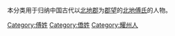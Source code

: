 {{Catnav|頁面分類|历史|歷史學|系譜學|漢族姓氏|傅姓}}
{{Catnav|頁面分類|人文學科|歷史學|系譜學|漢族姓氏|傅姓}}
{{Catnav|頁面分類|人类学|文化人类学|家世與傳承|系譜學|漢族姓氏|傅姓}}

本分类用于归纳中国古代以[[北地郡|北地郡]]为[[郡望|郡望]]的[[北地傅氏|北地傅氏]]的人物。

{{DEFAULTSORT:Fu傅}}

[[Category:傅姓|Category:傅姓]]
[[Category:僑姓|Category:僑姓]]
[[Category:耀州人|Category:耀州人]]